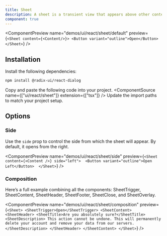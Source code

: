 ```yaml
---
title: Sheet
description: A sheet is a transient view that appears above other content on the screen when a user interacts with a control.
component: true
---
```


<ComponentPreview
  name="demos/ui/react/sheet/default"
  preview={`<Sheet content={<Content/>}>
   <Button variant="outline">Open</Button>
</Sheet>`}
/>

## Installation

<Steps>
<Step>Install the following dependencies:</Step>

```bash
npm install @radix-ui/react-dialog
```
  <Step>Copy and paste the following code into your project.</Step>
  <ComponentSource name={["ui/react/sheet"]} extension={["tsx"]} />
  <Step>Update the import paths to match your project setup.</Step>
</Steps>

## Options

### Side

Use the `side` prop to control the side from which the sheet will appear. By default, it opens from the right.

<ComponentPreview name="demos/ui/react/sheet/side" 
preview={`<Sheet content={<Content />} side="left"> 
  <Button variant="outline">Open Left</Button> 
</Sheet>`} 
/>

### Composition

Here’s a full example combining all the components: SheetTrigger, SheetContent, SheetHeader, SheetFooter, SheetClose, and SheetOverlay.

<ComponentPreview name="demos/ui/react/sheet/composition" 
preview={`<Sheet>
  <SheetTrigger>Open</SheetTrigger>
  <SheetContent>
    <SheetHeader>
      <SheetTitle>Are you absolutely sure?</SheetTitle>
      <SheetDescription>
        This action cannot be undone. This will permanently delete your account
        and remove your data from our servers.
      </SheetDescription>
    </SheetHeader>
  </SheetContent>
</Sheet>`} />